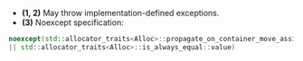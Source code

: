 - **(1, 2)** May throw implementation-defined exceptions.
- **(3)** Noexcept specification:
```cpp
noexcept(std::allocator_traits<Alloc>::propagate_on_container_move_assignment::value
|| std::allocator_traits<Alloc>::is_always_equal::value)
```